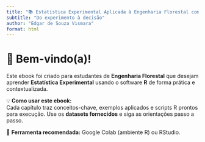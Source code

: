 ```yaml
---
title: "📚 Estatística Experimental Aplicada à Engenharia Florestal com R"
subtitle: "Do experimento à decisão"
author: "Edgar de Souza Vismara"
format: html
---
```


# 🌱 Bem-vindo(a)!

Este ebook foi criado para estudantes de **Engenharia Florestal** que desejam aprender **Estatística Experimental** usando o software **R** de forma prática e contextualizada.

::: {.callout-note}
💡 **Como usar este ebook:**  
Cada capítulo traz conceitos-chave, exemplos aplicados e scripts R prontos para execução. Use os **datasets fornecidos** e siga as orientações passo a passo.
:::

📌 **Ferramenta recomendada:** Google Colab (ambiente R) ou RStudio.

